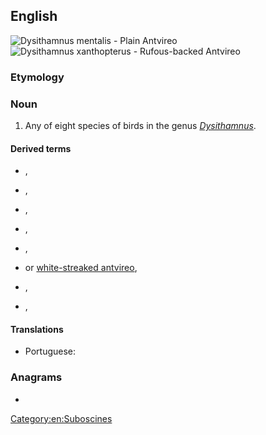 ==English==
[[File:Dysithamnus mentalis - Plain Antvireo (male).JPG|thumb|Dysithamnus mentalis - Plain Antvireo]]
[[File:Dysithamnus xanthopterus - Rufous-backed Antvireo.jpg|thumb|Dysithamnus xanthopterus - Rufous-backed Antvireo]]
{{wikipedia}}
{{wikispecies|Dysithamnus}}

===Etymology===
{{compound|ant|vireo|lang=en}}

===Noun===
{{en-noun}}

# Any of eight species of birds in the genus ''[[Dysithamnus]]''.

====Derived terms====
* {{l|en|spot-breasted antvireo}}, {{taxlink|Dysithamnus stictothorax|species|noshow=1}}
* {{l|en|plain antvireo}}, {{taxlink|Dysithamnus mentalis|species|noshow=1}}
* {{l|en|streak-crowned antvireo}}, {{taxlink|Dysithamnus striaticeps|species|noshow=1}}
* {{l|en|spot-crowned antvireo}}, {{taxlink|Dysithamnus puncticeps|species|noshow=1}}
* {{l|en|rufous-backed antvireo}}, {{taxlink|Dysithamnus xanthopterus|species|noshow=1}}
* {{l|en|white-spotted antvireo}} or [[white-streaked antvireo]], {{taxlink|Dysithamnus leucostictus|species|noshow=1}}
* {{l|en|plumbeous antvireo}}, {{taxlink|Dysithamnus plumbeus|species|noshow=1}}
* {{l|en|bicoloured antvireo}}, {{taxlink|Dysithamnus occidentalis|species|noshow=1}}

====Translations====
{{trans-top|any bird in the genus ''Dysithamnus''}}
* Portuguese: {{t|pt|choquinha|f}}
{{trans-mid}}
{{trans-bottom}}

===Anagrams===
* {{anagrams|en|orvietan}}

[[Category:en:Suboscines]]